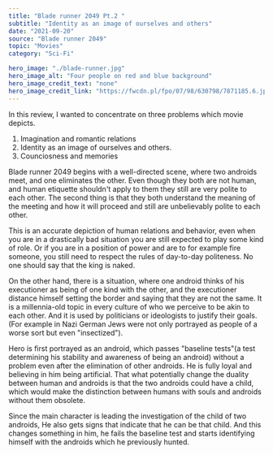 ---
title: "Blade runner 2049 Pt.2 "
subtitle: "Identity as an image of ourselves and others"
date: "2021-09-20"
source: "Blade runner 2049"
topic: "Movies"
category: "Sci-Fi"

hero_image: "./blade-runner.jpg"
hero_image_alt: "Four people on red and blue background"
hero_image_credit_text: "none"
hero_image_credit_link: "https://fwcdn.pl/fpo/07/98/630798/7871185.6.jpg"
---

In this review, I wanted to concentrate on three problems which movie 
depicts. 
1. Imagination and romantic relations
2. Identity as an image of ourselves and others.
3. Counciosness and memories

Blade runner 2049 begins with a well-directed scene, where two androids
meet, and one eliminates the other. Even though they both are not human, and
human etiquette shouldn't apply to them they still are very polite to each other.
The second thing is that they both understand the meaning of the meeting and how it will proceed and still are unbelievably polite to each other. 

This is an accurate depiction of human relations and behavior, even when you are
in a drastically bad situation you are still expected to play some kind of role. 
Or if you are in a position of power and are to for example fire someone, you
still need to respect the rules of day-to-day politeness. No one should say that the king is naked.

On the other hand, there is a situation, where one android thinks of his executioner as being of one kind with the other, and the executioner distance himself
setting the border and saying that they are not the same. It is a millennia-old topic in every culture of who we perceive to be akin to each other. And it
is used by politicians or ideologists to justify their goals. (For example in Nazi
German Jews were not only portrayed as people of a worse sort but even "insectized").

Hero is first portrayed as an android, which passes "baseline tests"(a test determining
his stability and awareness of being an android) without a problem even after
the elimination of other androids. He is fully loyal and believing in him being artificial. That what potentially change the duality between human and androids
is that the two androids could have a child, which would make the distinction
between humans with souls and androids without them obsolete.

Since the main character is leading the investigation of the child of two androids,
He also gets signs that indicate that he can be that child. And this changes
something in him, he fails the baseline test and starts identifying himself with the androids which he previously hunted.


